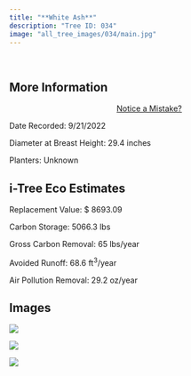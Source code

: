 ```yaml
---
title: "**White Ash**"
description: "Tree ID: 034"
image: "all_tree_images/034/main.jpg"
---
```


<br>

## **More Information**
::: column-margin
<center><a class="button" href="https://forms.gle/W6f5nwYxrM33hF4f7">Notice a Mistake?</a></center>
:::


Date Recorded:  9/21/2022

Diameter at Breast Height:  29.4  inches

Planters:  Unknown

## **i-Tree Eco Estimates**


 Replacement Value: $ 8693.09

 Carbon Storage:  5066.3  lbs

 Gross Carbon Removal:  65  lbs/year

 Avoided Runoff:  68.6  ft<sup>3</sup>/year

 Air Pollution Removal:  29.2  oz/year

## **Images**


 ![](all_tree_images/034/IMG_6426.jpg)

 ![](all_tree_images/034/IMG_6428.jpg)

 ![](all_tree_images/034/main.jpg)
